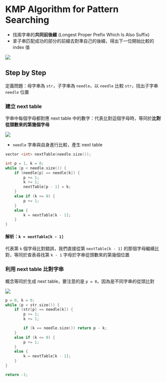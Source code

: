 KMP Algorithm for Pattern Searching
===


- 找兩字串的**共同前後綴** (Longest Proper Prefix Which Is Also Suffix)
- 拿子串匹配成功的部分的前綴去對準自己的後綴，得出下一位開始比較的 index 值

![](https://hackmd.io/_uploads/ryxSPLaBD2.png)

## Step by Step

定義問題：母字串為 `str`，子字串為 `needle`，以 `needle` 比較 `str`，找出子字串 `needle` 位置

<Steps>

### 建立 next table

字串中每個字母都對應 next table 中的數字：代表比對這個字母時，等同於**比對從頭數來的第幾個字母**

![](public/images/algorithm/kmp.gif)

- `needle` 字串與自身進行比較，產生 next table

```cpp
vector <int> nextTable(needle.size());

int p = 1, k = 0;
while (p < needle.size()) { 
    if (needle[p] == needle[k]) {
        p += 1;
        k += 1;
        nextTable[p - 1] = k;
    }
    else if (k <= 0) {
        p += 1;
    } 
    else {
        k = nextTable[k - 1];
    }
}
```

#### 解析：`k = nextTable[k - 1]` 

代表第 `k` 個字母比對錯誤，我們直接從第 `nextTable[k - 1]` 的那個字母繼續比對，等同於查表尋找第 `k - 1` 字母於字串從頭數來的第幾個位置

### 利用 next table 比對字串

概念等同於生成 next table，要注意的是 `p = 0`，因為是不同字串的從頭比對

![](public/images/algorithm/kmp_example.jpg)

```cpp
p = 0, k = 0;
while (p < str.size()) {
    if (str[p] == needle[k]) {
        p += 1;
        k += 1;

        if (k == needle.size()) return p - k;
    }
    else if (k <= 0) {
        p += 1;
    }
    else {
        k = nextTable[k - 1];
    }
}

return -1;
```

</Steps>